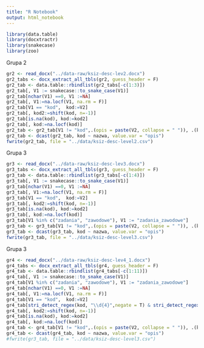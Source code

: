```yaml
---
title: "R Notebook"
output: html_notebook
---
```


```r
library(data.table)
library(docxtractr)
library(snakecase)
library(zoo)
```

Grupa 2

```r
gr2 <- read_docx("../data-raw/ksiz-desc-lev2.docx")
gr2_tabs <- docx_extract_all_tbls(gr2, guess_header = F)
gr2_tab <- data.table::rbindlist(gr2_tabs[-c(1:3)])
gr2_tab[, V1 := snakecase::to_snake_case(V1)]
gr2_tab[nchar(V1) ==0, V1 :=NA]
gr2_tab[, V1:=na.locf(V1, na.rm = F)]
gr2_tab[V1 == "kod",  kod:=V2]
gr2_tab[, kod2:=shift(kod, n=-1)]
gr2_tab[is.na(kod), kod:=kod2]
gr2_tab[, kod:=na.locf(kod)]
gr2_tab <- gr2_tab[V1 != "kod",.(opis = paste(V2, collapse = " ")), .(kod, nazwa = V1)]
gr2_tab <- dcast(gr2_tab, kod ~ nazwa, value.var = "opis")
fwrite(gr2_tab, file = "../data/ksiz-desc-level2.csv")
```

Grupa 3

```r
gr3 <- read_docx("../data-raw/ksiz-desc-lev3.docx")
gr3_tabs <- docx_extract_all_tbls(gr3, guess_header = F)
gr3_tab <- data.table::rbindlist(gr3_tabs[-c(1:4)])
gr3_tab[, V1 := snakecase::to_snake_case(V1)]
gr3_tab[nchar(V1) ==0, V1 :=NA]
gr3_tab[, V1:=na.locf(V1, na.rm = F)]
gr3_tab[V1 == "kod",  kod:=V2]
gr3_tab[, kod2:=shift(kod, n=-1)]
gr3_tab[is.na(kod), kod:=kod2]
gr3_tab[, kod:=na.locf(kod)]
gr3_tab[V1 %in% c("zadania", "zawodowe"), V1 := "zadania_zawodowe"]
gr3_tab <- gr3_tab[V1 != "kod",.(opis = paste(V2, collapse = " ")), .(kod, nazwa = V1)]
gr3_tab <- dcast(gr3_tab, kod ~ nazwa, value.var = "opis")
fwrite(gr3_tab, file = "../data/ksiz-desc-level3.csv")
```

Grupa 3

```r
gr4 <- read_docx("../data-raw/ksiz-desc-lev4_1.docx")
gr4_tabs <- docx_extract_all_tbls(gr4, guess_header = F)
gr4_tab <- data.table::rbindlist(gr4_tabs[-c(1:11)])
gr4_tab[, V1 := snakecase::to_snake_case(V1)]
gr4_tab[V1 %in% c("zadania", "zawodowe"), V1 := "zadania_zawodowe"]
gr4_tab[nchar(V1) ==0, V1 :=NA]
gr4_tab[, V1:=na.locf(V1, na.rm = F)]
gr4_tab[V1 == "kod",  kod:=V2]
gr4_tab[stri_detect_regex(kod, "\\d{4}",negate = T) & stri_detect_regex(V2, "\\d{4}",negate = F), kod:=V2]
gr4_tab[, kod2:=shift(kod, n=-1)]
gr4_tab[is.na(kod), kod:=kod2]
gr4_tab[, kod:=na.locf(kod)]
gr4_tab <- gr4_tab[V1 != "kod",.(opis = paste(V2, collapse = " ")), .(kod, nazwa = V1)]
gr4_tab <- dcast(gr4_tab, kod ~ nazwa, value.var = "opis")
#fwrite(gr3_tab, file = "../data/ksiz-desc-level3.csv")
```

